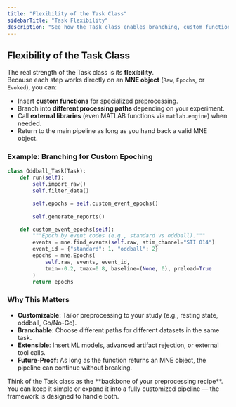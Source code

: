 ```yaml
---
title: "Flexibility of the Task Class"
sidebarTitle: "Task Flexibility"
description: "See how the Task class enables branching, custom functions, and integration with Python or MATLAB to adapt pipelines for any experimental design."
---
```


## Flexibility of the Task Class

The real strength of the Task class is its **flexibility**.  
Because each step works directly on an **MNE object** (`Raw`, `Epochs`, or `Evoked`), you can:

- Insert **custom functions** for specialized preprocessing.  
- Branch into **different processing paths** depending on your experiment.  
- Call **external libraries** (even MATLAB functions via `matlab.engine`) when needed.  
- Return to the main pipeline as long as you hand back a valid MNE object.

### Example: Branching for Custom Epoching

```python
class Oddball_Task(Task):
    def run(self):
        self.import_raw()
        self.filter_data()

        self.epochs = self.custom_event_epochs()
        
        self.generate_reports()

    def custom_event_epochs(self):
        """Epoch by event codes (e.g., standard vs oddball)."""
        events = mne.find_events(self.raw, stim_channel="STI 014")
        event_id = {"standard": 1, "oddball": 2}
        epochs = mne.Epochs(
            self.raw, events, event_id,
            tmin=-0.2, tmax=0.8, baseline=(None, 0), preload=True
        )
        return epochs
````

### Why This Matters

* **Customizable**: Tailor preprocessing to your study (e.g., resting state, oddball, Go/No-Go).
* **Branchable**: Choose different paths for different datasets in the same task.
* **Extensible**: Insert ML models, advanced artifact rejection, or external tool calls.
* **Future-Proof**: As long as the function returns an MNE object, the pipeline can continue without breaking.

<Info>
Think of the Task class as the **backbone of your preprocessing recipe**.  
You can keep it simple or expand it into a fully customized pipeline — the framework is designed to handle both.
</Info>

